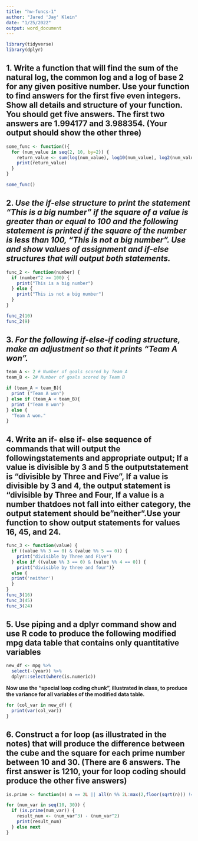 ```yaml
---
title: "hw-funcs-1"
author: "Jared 'Jay' Klein"
date: "1/25/2022"
output: word_document
---
```


```r
library(tidyverse)
library(dplyr)
```

## 1.  __Write a function that will find the sum of the natural log, the common log and a log of base 2 for any given positive number. Use your function to find answers for the first five even integers.  Show all details and structure of your function.  You should get five answers. The first two answers are 1.994177 and 3.988354. (Your output should show the other three)__

```r
some_func <- function(){
  for (num_value in seq(2, 10, by=2)) {
    return_value <- sum(log(num_value), log10(num_value), log2(num_value))
    print(return_value)
  }
}

some_func()
```

## 2. ___Use the if-else structure to print the statement "This is a big number" if the square of a value is greater than or equal to 100 and the following statement is printed if the square of the number is less than 100, "This is not a big number”. Use and show values of assignment and if-else structures that will output both statements.___

```r
func_2 <- function(number) {
  if (number^2 >= 100) {
    print("This is a big number")
  } else {
    print("This is not a big number")
  }
}

func_2(10)
func_2(9)
```

## 3. ___For the following if-else-if coding structure, make an adjustment so that it prints "Team A won".___

```r
team_A <- 2 # Number of goals scored by Team A
team_B <- 2# Number of goals scored by Team B

if (team_A > team_B){
  print ("Team A won")
} else if (team_A < team_B){
  print ("Team B won")
} else {
  "Team A won."
}
```

## 4. __Write an if- else if- else sequence of commands that will output the followingstatements and appropriate output; If a value is divisible by 3 and 5 the outputstatement is "divisible by Three and Five", If a value is divisible by 3 and 4, the output statement is "divisible by Three and Four, If a value is a number thatdoes not fall into either category, the output statement should be  "neither".Use your function to show output statements for values 16, 45, and 24.__

```r

func_3 <- function(value) {
  if ((value %% 3 == 0) & (value %% 5 == 0)) {
    print("divisible by Three and Five")
  } else if ((value %% 3 == 0) & (value %% 4 == 0)) {
    print("divisible by three and four")} 
  else {
  print('neither')
  }
}
func_3(16)
func_3(45)
func_3(24)
```

## 5.  __Use piping and a dplyr command show and use R code to produce the following modified mpg data table that contains only quantitative variables__

```r
new_df <- mpg %>%
  select(-(year)) %>%
  dplyr::select(where(is.numeric))
```

__Now use the “special loop coding chunk”, illustrated in class, to produce the variance for all variables of the modified data table.__

```r
for (col_var in new_df) {
  print(var(col_var))
}
```

## 6. __Construct a for loop (as illustrated in the notes) that will produce the difference between the cube and the square for each prime number between 10 and 30.  (There are 6 answers. The first answer is 1210, your for loop coding should produce the other five answers)__

```r
is.prime <- function(n) n == 2L || all(n %% 2L:max(2,floor(sqrt(n))) != 0)

for (num_var in seq(10, 30)) {
  if (is.prime(num_var)) {
    result_num <- (num_var^3) - (num_var^2)
    print(result_num) 
  } else next
}
```

